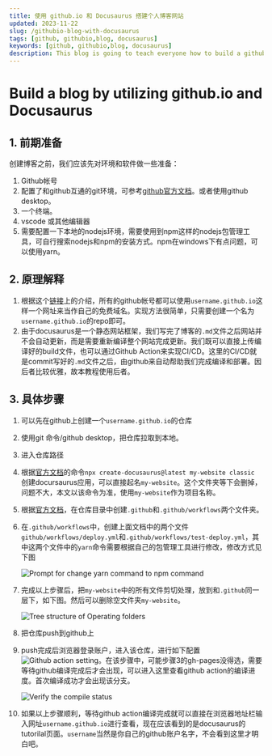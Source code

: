 ```yaml
---
title: 使用 github.io 和 Docusaurus 搭建个人博客网站
updated: 2023-11-22
slug: /githubio-blog-with-docusaurus
tags: [github, githubio,blog, docusaurus]
keywords: [github, githubio,blog, docusaurus]
description: This blog is going to teach everyone how to build a github blog with URL like `username.github.io` with a popular document framework Docusaurus. Here, `username` refers to the nickname of your Github account.
---
```

<!-- TODO 怎么引用在md/mdx里面引用description？ -->

# Build a blog by utilizing **github.io** and **Docusaurus**


## 1. 前期准备
创建博客之前，我们应该先对环境和软件做一些准备：
1. Github帐号
2. 配置了和github互通的git环境，可参考[github官方文档](https://docs.github.com/en/authentication/connecting-to-github-with-ssh/adding-a-new-ssh-key-to-your-github-account)。或者使用github desktop。
3. 一个终端。
4. vscode 或其他编辑器
5. 需要配置一下本地的nodejs环境，需要使用到npm这样的nodejs包管理工具，可自行搜索nodejs和npm的安装方式。npm在windows下有点问题，可以使用yarn。

## 2. 原理解释
1. 根据这个[链接](https://pages.github.com/)上的介绍，所有的github帐号都可以使用`username.github.io`这样一个网址来当作自己的免费域名。实现方法很简单，只需要创建一个名为`username.github.io`的repo即可。
2. 由于docusaurus是一个静态网站框架，我们写完了博客的`.md`文件之后网站并不会自动更新，而是需要重新编译整个网站完成更新。我们既可以直接上传编译好的build文件，也可以通过Github Action来实现CI/CD。这里的CI/CD就是commit写好的`.md`文件之后，由github来自动帮助我们完成编译和部署。因后者比较优雅，故本教程使用后者。

## 3. 具体步骤
1. 可以先在github上创建一个`username.github.io`的仓库
2. 使用git 命令/github desktop，把仓库拉取到本地。
3. 进入仓库路径
4. 根据[官方文档](https://docusaurus.io/docs/installation)的命令`npx create-docusaurus@latest my-website classic` 创建docursaurus应用，可以直接起名`my-website`。这个文件夹等下会删掉，问题不大，本文以该命令为准，使用`my-website`作为项目名称。
5. 根据[官方文档](https://docusaurus.io/docs/deployment#triggering-deployment-with-github-actions)，在仓库目录中创建`.github`和`.github/workflows`两个文件夹。
6. 在`.github/workflows`中，创建上面文档中的两个文件`github/workflows/deploy.yml`和`.github/workflows/test-deploy.yml`，其中这两个文件中的`yarn`命令需要根据自己的包管理工具进行修改，修改方式见下图
   
    ![Prompt for change yarn command to npm command](/img/docs/001-githubio-docusaurus-blog-image-0.png)

7. 完成以上步骤后，把`my-website`中的所有文件剪切处理，放到和`.github`同一层下，如下图。然后可以删除空文件夹`my-website`。
   
    ![Tree structure of Operating folders](/img/docs/001-githubio-docusaurus-blog-image-1.png)

8.  把仓库push到github上
9.  push完成后浏览器登录账户，进入该仓库，进行如下配置
![Github action setting](/img/docs/001-githubio-docusaurus-blog-image-2.png)。在该步骤中，可能步骤3的gh-pages没得选，需要等待github编译完成后才会出现，可以进入这里查看github action的编译进度。首次编译成功才会出现该分支。

    ![Verify the compile status](/img/docs/001-githubio-docusaurus-blog-image-3.png)
    
10. 如果以上步骤顺利，等待github action编译完成就可以直接在浏览器地址栏输入网址`username.github.io`进行查看，现在应该看到的是docusaurus的tutorilal页面。`username`当然是你自己的github账户名字，不会看到这里才明白吧。